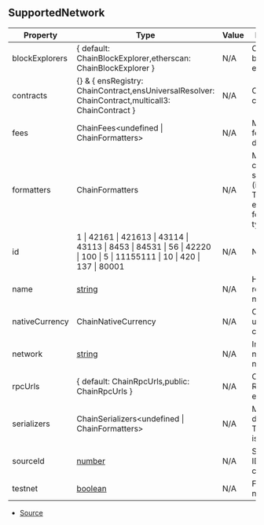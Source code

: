 ## SupportedNetwork

| Property | Type | Value | Description |
| ----------- | ----------- | ----------- | ----------- |
| blockExplorers | \{ default: ChainBlockExplorer,etherscan: ChainBlockExplorer } | N/A | Collection of block explorers |
| contracts | \{} & \{ ensRegistry: ChainContract,ensUniversalResolver: ChainContract,multicall3: ChainContract } | N/A | Collection of contracts |
| fees | ChainFees\<undefined \| ChainFormatters> | N/A | Modifies how fees are derived. |
| formatters | ChainFormatters | N/A | Modifies how chain data structures (ie. Blocks, Transactions, etc) are formatted & typed. |
| id | 1 \| 42161 \| 421613 \| 43114 \| 43113 \| 8453 \| 84531 \| 56 \| 42220 \| 100 \| 5 \| 11155111 \| 10 \| 420 \| 137 \| 80001 | N/A | N/A |
| name | [string](https://developer.mozilla.org/en-US/docs/Web/JavaScript/Reference/Global_Objects/String) | N/A | Human-readable name |
| nativeCurrency | ChainNativeCurrency | N/A | Currency used by chain |
| network | [string](https://developer.mozilla.org/en-US/docs/Web/JavaScript/Reference/Global_Objects/String) | N/A | Internal network name |
| rpcUrls | \{ default: ChainRpcUrls,public: ChainRpcUrls } | N/A | Collection of RPC endpoints |
| serializers | ChainSerializers\<undefined \| ChainFormatters> | N/A | Modifies how data (ie. Transactions) is serialized. |
| sourceId | [number](https://developer.mozilla.org/en-US/docs/Web/JavaScript/Reference/Global_Objects/Number) | N/A | Source Chain ID (ie. the L1 chain) |
| testnet | [boolean](https://developer.mozilla.org/en-US/docs/Web/JavaScript/Reference/Global_Objects/Boolean) | N/A | Flag for test networks |


- [Source](https://github.com/superfluid-finance/widget/blob/28c3a53/packages/widget/src/core/SupportedNetwork.ts#L60)